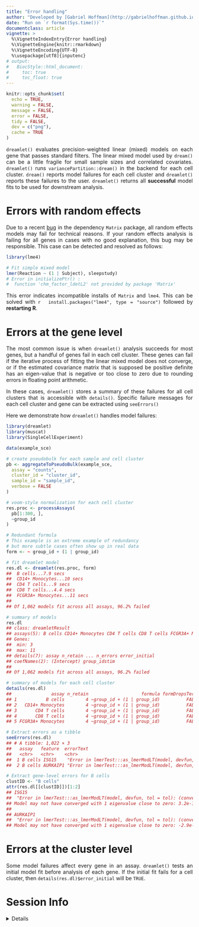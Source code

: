 ```yaml
---
title: "Error handling"
author: "Developed by [Gabriel Hoffman](http://gabrielhoffman.github.io/)"
date: "Run on `r format(Sys.time())`"
documentclass: article
vignette: >
  %\VignetteIndexEntry{Error handling}
  %\VignetteEngine{knitr::rmarkdown}
  %\VignetteEncoding{UTF-8}
  %\usepackage[utf8]{inputenc}
# output:
#   BiocStyle::html_document:
#     toc: true
#     toc_float: true
---
```


<!---

cd /Users/gabrielhoffman/workspace/repos/dreamlet/vignettes

rmarkdown::render("errors.Rmd")


--->


<style>
body {
text-align: justify}
</style>


```r
knitr::opts_chunk$set(
  echo = TRUE,
  warning = FALSE,
  message = FALSE,
  error = FALSE,
  tidy = FALSE,
  dev = c("png"),
  cache = TRUE
)
```

`dreamlet()` evaluates precision-weighted linear (mixed) models on each gene that passes standard filters.  The linear mixed model used by `dream()` can be a little fragile for small sample sizes and correlated covariates. `dreamlet()` runs `variancePartition::dream()` in the backend for each cell cluster.  `dream()` reports model failures for each cell cluster and `dreamlet()` reports these failures to the user. `dreamlet()` returns all **successful** model fits to be used for downstream analysis.         

# Errors with random effects
Due to a recent [bug](https://github.com/lme4/lme4/issues/763) in the dependency `Matrix` package, all random effects models may fail for technical reasons.  If your random effects analysis is failing for all genes in cases with no good explanation, this bug may be responsible. This case can be detected and resolved as follows:  

```r
library(lme4)

# Fit simple mixed model
lmer(Reaction ~ (1 | Subject), sleepstudy)
# Error in initializePtr() : 
#  function 'chm_factor_ldetL2' not provided by package 'Matrix'
```
This error indicates incompatible installs of `Matrix` and `lme4`. This can be solved with 
 ```r
 install.packages("lme4", type = "source") 
 ```
 followed by __restarting R__.


# Errors at the gene level
 The most common issue is when `dreamlet()` analysis succeeds for most genes, but a handful of genes fail in each cell cluster.  These genes can fail if the iterative process of fitting the linear mixed model does not converge, or if the estimated covariance matrix that is supposed be positive definite has an eigen-value that is negative or too close to zero due to rounding errors in floating point arithmetic.  

 In these cases, `dreamlet()` stores a summary of these failures for all cell clusters that is accessible with `details()`.  Specific failure messages for each cell cluster and gene can be extracted using `seeErrors()`
  
 Here we demonstrate how `dreamlet()` handles model failures:

```r
library(dreamlet)
library(muscat)
library(SingleCellExperiment)

data(example_sce)

# create pseudobulk for each sample and cell cluster
pb <- aggregateToPseudoBulk(example_sce,
  assay = "counts",
  cluster_id = "cluster_id",
  sample_id = "sample_id",
  verbose = FALSE
)

# voom-style normalization for each cell cluster
res.proc <- processAssays(
  pb[1:300, ],
  ~group_id
)

# Redundant formula
# This example is an extreme example of redundancy
# but more subtle cases often show up in real data
form <- ~ group_id + (1 | group_id)

# fit dreamlet model
res.dl <- dreamlet(res.proc, form)
##  B cells...7.9 secs
##  CD14+ Monocytes...10 secs
##  CD4 T cells...9 secs
##  CD8 T cells...4.4 secs
##  FCGR3A+ Monocytes...11 secs
##
## Of 1,062 models fit across all assays, 96.2% failed

# summary of models
res.dl
## class: dreamletResult
## assays(5): B cells CD14+ Monocytes CD4 T cells CD8 T cells FCGR3A+ Monocytes
## Genes:
##  min: 3
##  max: 11
## details(7): assay n_retain ... n_errors error_initial
## coefNames(2): (Intercept) group_idstim
##
## Of 1,062 models fit across all assays, 96.2% failed

# summary of models for each cell cluster
details(res.dl)
##               assay n_retain                    formula formDropsTerms n_genes n_errors error_initial
## 1           B cells        4 ~group_id + (1 | group_id)          FALSE     201      190         FALSE
## 2   CD14+ Monocytes        4 ~group_id + (1 | group_id)          FALSE     269      263         FALSE
## 3       CD4 T cells        4 ~group_id + (1 | group_id)          FALSE     216      207         FALSE
## 4       CD8 T cells        4 ~group_id + (1 | group_id)          FALSE     118      115         FALSE
## 5 FCGR3A+ Monocytes        4 ~group_id + (1 | group_id)          FALSE     258      247         FALSE

# Extract errors as a tibble
seeErrors(res.dl)
## # A tibble: 1,022 × 3
##   assay   feature  errorText
##   <chr>   <chr>    <chr>
##  1 B cells ISG15    "Error in lmerTest:::as_lmerModLT(model, devfun, tol = tol)…
##  2 B cells AURKAIP1 "Error in lmerTest:::as_lmerModLT(model, devfun, tol = tol)…

# Extract gene-level errors for B cells
clustID <- "B cells"
attr(res.dl[[clustID]])[1:2]
## ISG15
##  "Error in lmerTest:::as_lmerModLT(model, devfun, tol = tol): (converted from warning)
## Model may not have converged with 1 eigenvalue close to zero: 3.2e-11\n"
##
## AURKAIP1
##  "Error in lmerTest:::as_lmerModLT(model, devfun, tol = tol): (converted from warning)
## Model may not have converged with 1 eigenvalue close to zero: -2.9e-11\n"
```


# Errors at the cluster level
 Some model failures affect every gene in an assay.  `dreamlet()` tests an initial model fit before analysis of each gene.  If the initial fit fails for a cell cluster, then `details(res.dl)$error_initial` will be `TRUE`.



# Session Info
<details>
```r
sessionInfo()
```
</details>






